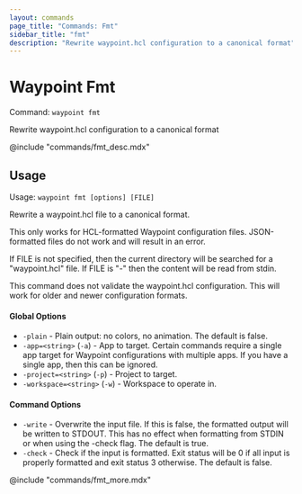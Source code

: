 ```yaml
---
layout: commands
page_title: "Commands: Fmt"
sidebar_title: "fmt"
description: "Rewrite waypoint.hcl configuration to a canonical format"
---
```


# Waypoint Fmt

Command: `waypoint fmt`

Rewrite waypoint.hcl configuration to a canonical format

@include "commands/fmt_desc.mdx"

## Usage

Usage: `waypoint fmt [options] [FILE]`


  Rewrite a waypoint.hcl file to a canonical format.

  This only works for HCL-formatted Waypoint configuration files. JSON-formatted
  files do not work and will result in an error.

  If FILE is not specified, then the current directory will be searched
  for a "waypoint.hcl" file. If FILE is "-" then the content will be read
  from stdin.

  This command does not validate the waypoint.hcl configuration. This will
  work for older and newer configuration formats.

#### Global Options

- `-plain` - Plain output: no colors, no animation. The default is false.
- `-app=<string>` (`-a`) - App to target. Certain commands require a single app target for Waypoint configurations with multiple apps. If you have a single app, then this can be ignored.
- `-project=<string>` (`-p`) - Project to target.
- `-workspace=<string>` (`-w`) - Workspace to operate in.

#### Command Options

- `-write` - Overwrite the input file. If this is false, the formatted output will be written to STDOUT. This has no effect when formatting from STDIN or when using the -check flag. The default is true.
- `-check` - Check if the input is formatted. Exit status will be 0 if all input is properly formatted and exit status 3 otherwise. The default is false.

@include "commands/fmt_more.mdx"
